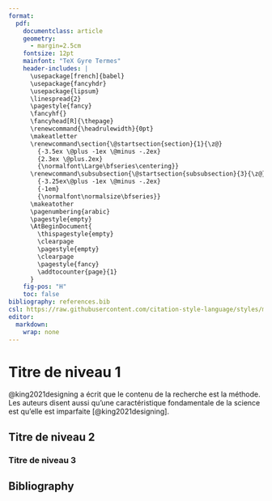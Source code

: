 ```yaml
---
format:
  pdf:
    documentclass: article
    geometry: 
      - margin=2.5cm
    fontsize: 12pt
    mainfont: "TeX Gyre Termes"
    header-includes: |
      \usepackage[french]{babel}
      \usepackage{fancyhdr}
      \usepackage{lipsum}  
      \linespread{2}
      \pagestyle{fancy}
      \fancyhf{}
      \fancyhead[R]{\thepage}
      \renewcommand{\headrulewidth}{0pt}
      \makeatletter
      \renewcommand\section{\@startsection{section}{1}{\z@}
        {-3.5ex \@plus -1ex \@minus -.2ex}
        {2.3ex \@plus.2ex}
        {\normalfont\Large\bfseries\centering}}
      \renewcommand\subsubsection{\@startsection{subsubsection}{3}{\z@}
        {-3.25ex\@plus -1ex \@minus -.2ex}
        {-1em}
        {\normalfont\normalsize\bfseries}}
      \makeatother
      \pagenumbering{arabic}
      \pagestyle{empty}
      \AtBeginDocument{
        \thispagestyle{empty}
        \clearpage
        \pagestyle{empty}
        \clearpage
        \pagestyle{fancy}
        \addtocounter{page}{1}
      }
    fig-pos: "H"
    toc: false
bibliography: references.bib
csl: https://raw.githubusercontent.com/citation-style-language/styles/master/chicago-author-date.csl
editor: 
  markdown: 
    wrap: none
---
```


\begin{titlepage}
  \newpage{}
  \let\footnotesize\small{}
  \let\footnoterule\relax{}
  \let\footnote\thanks{}

  \baselineskip=1.4\baselineskip{}

  \begin{center}
    \setcounter{page}{1}
    \includegraphics[height=20mm,keepaspectratio=true]{img/UdeM_CoA.png}
    \vfil{}
    {\fontsize{17.28}{14}\selectfont \textbf{Titre}}
    \vfil{}
    \textbf{Nom de l'auteur} \\
    Ni de l'auteur
    \vfil{}
    Nom du cours \\ Numéro du cours
    \vfil{}
    Présenté à:\\
    \textbf{Professeur} \\
    \vfil{}
    Département de votre département \\Faculté de votre faculté \\Université de Montréal
    \vfil{}
    \vfil{}
    Montréal, Canada \\
    \vfil{}
    \copyright{} Nom de l'auteur, \today{}
  \end{center}
\end{titlepage}

# Titre de niveau 1

@king2021designing a écrit que le contenu de la recherche est la méthode. Les auteurs disent aussi qu'une caractéristique fondamentale de la science est qu'elle est imparfaite [@king2021designing]. 

\lipsum[2-4]

## Titre de niveau 2

\lipsum[5-10]

### Titre de niveau 3

\lipsum[11-15]

## Bibliography

